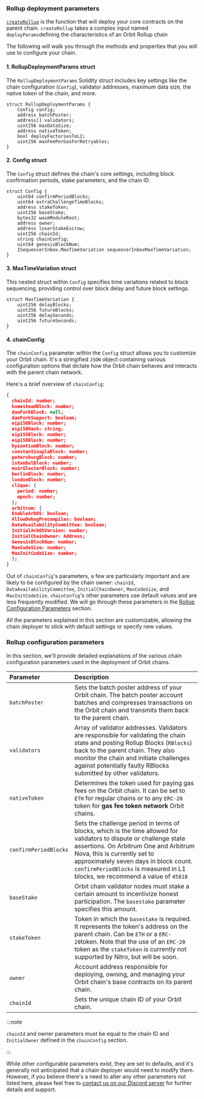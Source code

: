 ### Rollup deployment parameters

[`createRollup`](https://github.com/OffchainLabs/nitro-contracts/blob/acb0ef919cce9f41da531f8dab1b0b31d9860dcb/src/rollup/RollupCreator.sol#L107) is the function that will deploy your core contracts on the parent chain.
`createRollup` takes a complex input named `deployParams`defining the characteristics of an Orbit Rollup chain

The following will walk you through the methods and properties that you will use to configure your chain.

#### 1. RollupDeploymentParams struct

The `RollupDeploymentParams` Solidity struct includes key settings like the chain configuration (`Config`), validator addresses, maximum data size, the native token of the chain, and more.

```solidity {2,4,6}
struct RollupDeploymentParams {
    Config config;
    address batchPoster;
    address[] validators;
    uint256 maxDataSize;
    address nativeToken;
    bool deployFactoriesToL2;
    uint256 maxFeePerGasForRetryables;
}
```

#### 2. Config struct

The `Config` struct defines the chain's core settings, including block confirmation periods, stake parameters, and the chain ID.

```solidity {2,4,5,9}
struct Config {
    uint64 confirmPeriodBlocks;
    uint64 extraChallengeTimeBlocks;
    address stakeToken;
    uint256 baseStake;
    bytes32 wasmModuleRoot;
    address owner;
    address loserStakeEscrow;
    uint256 chainId;
    string chainConfig;
    uint64 genesisBlockNum;
    ISequencerInbox.MaxTimeVariation sequencerInboxMaxTimeVariation;
}
```

#### 3. MaxTimeVariation struct

This nested struct within `Config` specifies time variations related to block sequencing, providing control over block delay and future block settings.

```solidity
struct MaxTimeVariation {
    uint256 delayBlocks;
    uint256 futureBlocks;
    uint256 delaySeconds;
    uint256 futureSeconds;
}
```

#### 4. chainConfig

The `chainConfig` parameter within the `Config` struct allows you to customize your Orbit chain. It's a stringified `JSON` object containing various configuration options that dictate how the Orbit chain behaves and interacts with the parent chain network.

Here's a brief overview of `chainConfig`:

```json {2,24,26,28,29}
{
  chainId: number;
  homesteadBlock: number;
  daoForkBlock: null;
  daoForkSupport: boolean;
  eip150Block: number;
  eip150Hash: string;
  eip155Block: number;
  eip158Block: number;
  byzantiumBlock: number;
  constantinopleBlock: number;
  petersburgBlock: number;
  istanbulBlock: number;
  muirGlacierBlock: number;
  berlinBlock: number;
  londonBlock: number;
  clique: {
    period: number;
    epoch: number;
  };
  arbitrum: {
  EnableArbOS: boolean;
  AllowDebugPrecompiles: boolean;
  DataAvailabilityCommittee: boolean;
  InitialArbOSVersion: number;
  InitialChainOwner: Address;
  GenesisBlockNum: number;
  MaxCodeSize: number;
  MaxInitCodeSize: number;
  };
}
```

Out of `chainConfig`'s parameters, a few are particularly important and are likely to be configured by the chain owner: `chainId`, `DataAvailabilityCommittee`, `InitialChainOwner`, `MaxCodeSize`, and `MaxInitCodeSize`. `chainConfig`'s other parameters use default values and are less frequently modified. We will go through these parameters in the [Rollup Configuration Parameters](#rollup-configuration-parameters) section.

All the parameters explained in this section are customizable, allowing the chain deployer to stick with default settings or specify new values.

### Rollup configuration parameters

In this section, we'll provide detailed explanations of the various chain configuration parameters used in the deployment of Orbit chains.

| Parameter             | Description                                                                                                                                                                                                                                                                                                           |
| :-------------------- | :-------------------------------------------------------------------------------------------------------------------------------------------------------------------------------------------------------------------------------------------------------------------------------------------------------------------- |
| `batchPoster`         | Sets the batch poster address of your Orbit chain. The batch poster account batches and compresses transactions on the Orbit chain and transmits them back to the parent chain.                                                                                                                                       |
| `validators`          | Array of <a data-quicklook-from="validator">validator</a> addresses. Validators are responsible for validating the chain state and posting Rollup Blocks (`RBlocks`) back to the parent chain. They also monitor the chain and initiate challenges against potentially faulty RBlocks submitted by other validators.  |
| `nativeToken`         | Determines the token used for paying gas fees on the Orbit chain. It can be set to `ETH` for regular chains or to any `ERC-20` token for **gas fee token network** Orbit chains.                                                                                                                                      |
| `confirmPeriodBlocks` | Sets the challenge period in terms of blocks, which is the time allowed for validators to dispute or challenge state assertions. On Arbitrum One and Arbitrum Nova, this is currently set to approximately seven days in block count. `confirmPeriodBlocks` is measured in L1 blocks, we recommend a value of `45818` |
| `baseStake`           | Orbit chain validator nodes must stake a certain amount to incentivize honest participation. The `basestake` parameter specifies this amount.                                                                                                                                                                         |
| `stakeToken`          | Token in which the `basestake` is required. It represents the token's address on the parent chain. Can be `ETH` or a `ERC-20`token. Note that the use of an `ERC-20` token as the `stakeToken` is currently not supported by Nitro, but will be soon.                                                                 |
| `owner`               | Account address responsible for deploying, owning, and managing your Orbit chain's base contracts on its parent chain.                                                                                                                                                                                                |
| `chainId`             | Sets the unique chain ID of your Orbit chain.                                                                                                                                                                                                                                                                         |

:::note

`chainId` and owner parameters must be equal to the chain ID and `InitialOwner` defined in the `chainConfig` section.

:::

While other configurable parameters exist, they are set to defaults, and it's generally not anticipated that a chain deployer would need to modify them. However, if you believe there's a need to alter any other parameters not listed here, please feel free to [contact us on our Discord server](https://discord.com/channels/585084330037084172/1116812793606328340/1205801459518804018) for further details and support.
